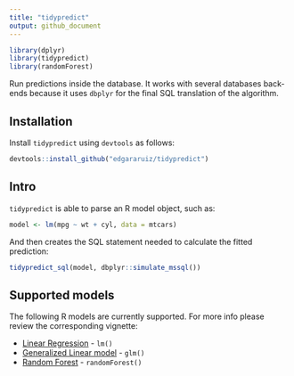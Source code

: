 ```yaml
---
title: "tidypredict"
output: github_document
---
```


```r
library(dplyr)
library(tidypredict)
library(randomForest)
```

Run predictions inside the database. It works with several databases back-ends because it uses `dbplyr` for the final SQL translation of the algorithm.

## Installation

Install `tidypredict` using `devtools` as follows:
```r
devtools::install_github("edgararuiz/tidypredict")
```


## Intro

`tidypredict` is able to parse an R model object, such as:
```r
model <- lm(mpg ~ wt + cyl, data = mtcars)
```

And then creates the SQL statement needed to calculate the fitted prediction:

```r
tidypredict_sql(model, dbplyr::simulate_mssql())
```

## Supported models

The following R models are currently supported. For more info please review the corresponding vignette:

- [Linear Regression](http://tidypredict.netlify.com/vignettes/lm/) - `lm()`
- [Generalized Linear model](http://tidypredict.netlify.com/vignettes/glm/) - `glm()`
- [Random Forest](http://tidypredict.netlify.com/vignettes/randomforest/) - `randomForest()`


